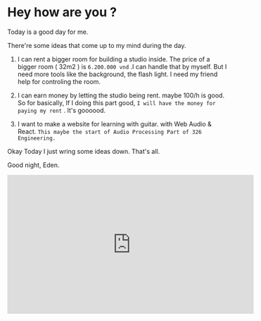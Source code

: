 
<div className={styles["Welcome"]}>


# Hey how are you ?

Today is a good day for me.

There're some ideas that come up to my mind during the day.

1. I can rent a bigger room for building a studio inside. The price of a bigger room ( 32m2 ) is `6.200.000 vnd` .I can handle that by myself. But I need more tools like the background, the flash light. I need my friend help for controling the room.


2. I can earn money by letting the studio being rent. maybe 100/h is good. So for basically, If I doing this part good, `I will have the money for paying my rent` . It's goooood.

3. I want to make a website for learning with guitar. with Web Audio & React. `This maybe the start of Audio Processing Part of 326 Engineering.`


Okay Today I just wring some ideas down. That's all.

Good night, Eden.



<iframe width="560" height="315" src="https://www.youtube.com/embed/49Rw0U6_cQo" frameborder="0" allow="accelerometer; autoplay; encrypted-media; gyroscope; picture-in-picture" allowfullscreen></iframe>
</div>